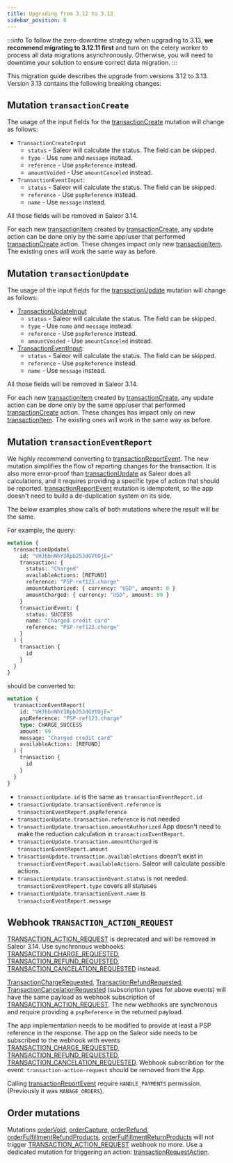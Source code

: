 ```yaml
---
title: Upgrading from 3.12 to 3.13
sidebar_position: 6
---
```


:::info
To follow the zero-downtime strategy when upgrading to 3.13, **we recommend migrating to 3.12.11 first** and turn on the celery worker to process all data migrations asynchronously.
Otherwise, you will need to downtime your solution to ensure correct data migration.
:::

This migration guide describes the upgrade from versions 3.12 to 3.13. Version 3.13 contains the following breaking changes:

## Mutation `transactionCreate`

The usage of the input fields for the [transactionCreate](../api-reference/payments/mutations/transaction-create) mutation will change as follows:

- `TransactionCreateInput`
  - `status` - Saleor will calculate the status. The field can be skipped.
  - `type` - Use `name` and `message` instead.
  - `reference` - Use `pspReference` instead.
  - `amountVoided` - Use `amountCanceled` instead.
- `TransactionEventInput`:
  - `status` - Saleor will calculate the status. The field can be skipped.
  - `reference` - Use `pspReference` instead.
  - `name` - Use `message` instead.

All those fields will be removed in Saleor 3.14.

For each new [transactionItem](../api-reference/payments/objects/transaction-item) created by [transactionCreate](../api-reference/payments/mutations/transaction-create), any update action can be done only by the same app/user that performed [transactionCreate](../api-reference/payments/mutations/transaction-create) action. These changes impact only new [transactionItem](../api-reference/payments/objects/transaction-item). The existing ones will work the same way as before.

## Mutation `transactionUpdate`

The usage of the input fields for the [transactionUpdate](../api-reference/payments/mutations/transaction-update) mutation will change as follows:

- [TransactionUpdateInput](../api-reference/payments/inputs/transaction-create-input)
  - `status` - Saleor will calculate the status. The field can be skipped.
  - `type` - Use `name` and `message` instead.
  - `reference` - Use `pspReference` instead.
  - `amountVoided` - Use `amountCanceled` instead.
- [TransactionEventInput](../api-reference/payments/inputs/transaction-event-input):
  - `status` - Saleor will calculate the status. The field can be skipped.
  - `reference` - Use `pspReference` instead.
  - `name` - Use `message` instead.

All those fields will be removed in Saleor 3.14.

For each new [transactionItem](../api-reference/payments/objects/transaction-item) created by [transactionCreate](../api-reference/payments/mutations/transaction-create), any update action can be done only by the same app/user that performed [transactionCreate](../api-reference/payments/mutations/transaction-create) action. These changes has impact only on new [transactionItem](../api-reference/payments/objects/transaction-item). The existing ones will work in the same way as before.

## Mutation `transactionEventReport`

We highly recommend converting to [transactionReportEvent](../api-reference/payments/mutations/transaction-event-report). The new mutation simplifies the flow of reporting changes for the transaction. It is also more error-proof than [transactionUpdate](../api-reference/payments/mutations/transaction-update) as Saleor does all calculations, and it requires providing a specific type of action that should be reported. [transactionReportEvent](../api-reference/payments/mutations/transaction-event-report) mutation is idempotent, so the app doesn't need to build a de-duplication system on its side.

The below examples show calls of both mutations where the result will be the same.

For example, the query:

```graphql
mutation {
  transactionUpdate(
    id: "VHJhbnNhY3Rpb25JdGVtOjE="
    transaction: {
      status: "Charged"
      availableActions: [REFUND]
      reference: "PSP-ref123.charge"
      amountAuthorized: { currency: "USD", amount: 0 }
      amountCharged: { currency: "USD", amount: 99 }
    }
    transactionEvent: {
      status: SUCCESS
      name: "Charged credit card"
      reference: "PSP-ref123.charge"
    }
  ) {
    transaction {
      id
    }
  }
}
```

should be converted to:

```graphql
mutation {
  transactionEventReport(
    id: "VHJhbnNhY3Rpb25JdGVtOjE="
    pspReference: "PSP-ref123.charge"
    type: CHARGE_SUCCESS
    amount: 99
    message: "Charged credit card"
    availableActions: [REFUND]
  ) {
    transaction {
      id
    }
  }
}
```

- `transactionUpdate.id` is the same as `transactionEventReport.id`
- `transactionUpdate.transactionEvent.reference` is `transactionEventReport.pspReference`
- `transactionUpdate.transaction.reference` is not needed
- `transactionUpdate.transaction.amountAuthorized` App doesn't need to make the reduction calculation in `transactionEventReport`.
- `transactionUpdate.transaction.amountCharged` is `transactionEventReport.amount`
- `trasactionUpdate.transaction.availableActions` doesn't exist in `transactionEventReport.availableActions`. Saleor will calculate possible actions.
- `transactionUpdate.transactionEvent.status` is not needed. `transactionEventReport.type` covers all statuses
- `transactionUpdate.transactionEvent.name` is `transactionEventReport.message`

## Webhook `TRANSACTION_ACTION_REQUEST`

[TRANSACTION_ACTION_REQUEST](../api-reference/webhooks/enums/webhook-event-type-enum#) is deprecated and will be removed in Saleor 3.14.
Use synchronous webhooks: [TRANSACTION_CHARGE_REQUESTED](../api-reference/webhooks/enums/webhook-event-type-enum#webhookeventtypeenumtransaction_charge_requested),
[TRANSACTION_REFUND_REQUESTED](../api-reference/webhooks/enums/webhook-event-type-enum#webhookeventtypeenumtransaction_refund_requested), [TRANSACTION_CANCELATION_REQUESTED](../api-reference/webhooks/enums/webhook-event-type-enum#webhookeventtypeenumtransaction_cancelation_requested) instead.

[TransactionChargeRequested](../api-reference/payments/objects/transaction-charge-requested), [TransactionRefundRequested](../api-reference/payments/objects/transaction-refund-requested), [TransactionCancelationRequested](../api-reference/payments/objects/transaction-cancelation-requested) (subscription types for above events) will have the same payload as webhook subscription of [TRANSACTION_ACTION_REQUEST](../api-reference/webhooks/enums/webhook-event-type-enum). The new webhooks are synchronous and require providing a `pspReference` in the returned payload.

The app implementation needs to be modified to provide at least a PSP reference in the response. The app on the Saleor side needs to be subscribed to the webhook with events [TRANSACTION_CHARGE_REQUESTED](../api-reference/webhooks/enums/webhook-event-type-enum#webhookeventtypeenumtransaction_charge_requested),
[TRANSACTION_REFUND_REQUESTED](../api-reference/webhooks/enums/webhook-event-type-enum#webhookeventtypeenumtransaction_refund_requested), [TRANSACTION_CANCELATION_REQUESTED](../api-reference/webhooks/enums/webhook-event-type-enum#webhookeventtypeenumtransaction_cancelation_requested). Webhook subscribtion for the event: `transaction-action-request` should be removed from the App.

Calling [transactionReportEvent](../api-reference/payments/mutations/transaction-event-report) require `HANDLE_PAYMENTS` permission. (Previously it was `MANAGE_ORDERS`).

## Order mutations

Mutations [orderVoid](../api-reference/orders/mutations/order-void), [orderCapture](../api-reference/orders/mutations/order-capture), [orderRefund](../api-reference/orders/mutations/order-refund), [orderFulfillmentRefundProducts](../api-reference/orders/mutations/order-fulfillment-refund-products), [orderFulfillmentReturnProducts](../api-reference/orders/mutations/order-fulfillment-return-products) will not trigger [TRANSACTION_ACTION_REQUEST](../api-reference/webhooks/enums/webhook-event-type-enum) webhook no more. Use a dedicated mutation for triggering an action: [transactionRequestAction](../api-reference/payments/mutations/transaction-request-action).
